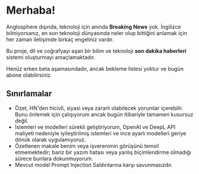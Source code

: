 
<CallToAction />

# Merhaba!

Anglosphere dışında, teknoloji için anında **Breaking News** yok.
İngilizce bilmiyorsanız, en son teknoloji dünyasında neler olup bittiğini anlamak için her zaman iletişimde birkaç engeliniz vardır.


<Callout type="info" emoji="🗞">

Bu proje, dil ve coğrafyayı aşan bir bilim ve teknoloji **son dakika haberleri** sistemi oluşturmayı amaçlamaktadır.

</Callout>

Henüz erken beta aşamasındadır, ancak bekleme listesi yoktur ve bugün abone olabilirsiniz.

## Sınırlamalar

- Özet, HN'den hicivli, siyasi veya zararlı olabilecek yorumlar içerebilir. Bunu önlemek için çalışıyorum ancak bugün itibariyle tamamen kusursuz değil.
- İstemleri ve modelleri sürekli geliştiriyorum, OpenAI ve DeepL API maliyeti nedeniyle iyileştirilmiş istemleri ve ince ayarlı modelleri geriye dönük olarak uygulamıyoruz.
- Özetlenen makale benim veya işverenimin görüşünü temsil etmemektedir; bariz bir yazım hatası veya yanlış biçimlendirme olmadığı sürece bunlara dokunmuyorum.
- Mevcut model Prompt Injection Saldırılarına karşı savunmasızdır.
